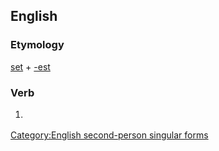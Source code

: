 ==English==

===Etymology===
[[set]] + [[-est]]

===Verb===
{{infl|en|verb form}}

# {{archaic}} {{form of|Second-person singular simple present form|set}}

[[Category:English second-person singular forms]]